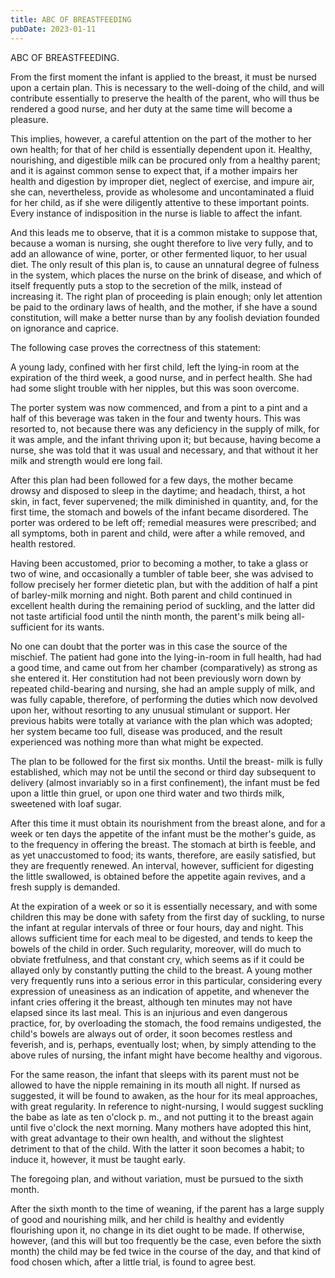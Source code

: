 ```yaml
---
title: ABC OF BREASTFEEDING
pubDate: 2023-01-11
---
```


ABC OF BREASTFEEDING. 

From the first moment the infant is applied to the breast, it must be nursed upon a certain plan. This is necessary to the well-doing of the child, and will contribute essentially to preserve the health of the parent, who will thus be rendered a good nurse, and her duty at the same time will become a pleasure. 

This implies, however, a careful attention on the part of the mother to her own health; for that of her child is essentially dependent upon it. Healthy, nourishing, and digestible milk can be procured only from a healthy parent; and it is against common sense to expect that, if a mother impairs her health and digestion by improper diet, neglect of exercise, and impure air, she can, nevertheless, provide as wholesome and uncontaminated a fluid for her child, as if she were diligently attentive to these important points. Every instance of indisposition in the nurse is liable to affect the infant. 

And this leads me to observe, that it is a common mistake to suppose that, because a woman is nursing, she ought therefore to live very fully, and to add an allowance of wine, porter, or other fermented liquor, to her usual diet. The only result of this plan is, to cause an unnatural degree of fulness in the system, which places the nurse on the brink of disease, and which of itself frequently puts a stop to the secretion of the milk, instead of increasing it. The right plan of proceeding is plain enough; only let attention be paid to the ordinary laws of health, and the mother, if she have a sound constitution, will make a better nurse than by any foolish deviation founded on ignorance and caprice. 

The following case proves the correctness of this statement:  

A young lady, confined with her first child, left the lying-in room at the expiration of the third week, a good nurse, and in perfect health. She had had some slight trouble with her nipples, but this was soon overcome. 

The porter system was now commenced, and from a pint to a pint and a half of this beverage was taken in the four and twenty hours. This was resorted to, not because there was any deficiency in the supply of milk, for it was ample, and the infant thriving upon it; but because, having become a nurse, she was told that it was usual and necessary, and that without it her milk and strength would ere long fail. 

After this plan had been followed for a few days, the mother became drowsy and disposed to sleep in the daytime; and headach, thirst, a hot skin, in fact, fever supervened; the milk diminished in quantity, and, for the first time, the stomach and bowels of the infant became disordered. The porter was ordered to be left off; remedial measures were prescribed; and all symptoms, both in parent and child, were after a while removed, and health restored. 

Having been accustomed, prior to becoming a mother, to take a glass or two of wine, and occasionally a tumbler of table beer, she was advised to follow precisely her former dietetic plan, but with the addition of half a pint of barley-milk morning and night. Both parent and child continued in excellent health during the remaining period of suckling, and the latter did not taste artificial food until the ninth month, the parent's milk being all-sufficient for its wants. 

No one can doubt that the porter was in this case the source of the mischief. The patient had gone into the lying-in-room in full health, had had a good time, and came out from her chamber (comparatively) as strong as she entered it. Her constitution had not been previously worn down by repeated child-bearing and nursing, she had an ample supply of milk, and was fully capable, therefore, of performing the duties which now devolved upon her, without resorting to any unusual stimulant or support. Her previous habits were totally at variance with the plan which was adopted; her system became too full, disease was produced, and the result experienced was nothing more than what might be expected. 

The plan to be followed for the first six months. Until the breast- milk is fully established, which may not be until the second or third day subsequent to delivery (almost invariably so in a first confinement), the infant must be fed upon a little thin gruel, or upon one third water and two thirds milk, sweetened with loaf sugar. 

After this time it must obtain its nourishment from the breast alone, and for a week or ten days the appetite of the infant must be the mother's guide, as to the frequency in offering the breast. The stomach at birth is feeble, and as yet unaccustomed to food; its wants, therefore, are easily satisfied, but they are frequently renewed. An interval, however, sufficient for digesting the little swallowed, is obtained before the appetite again revives, and a fresh supply is demanded. 

At the expiration of a week or so it is essentially necessary, and with some children this may be done with safety from the first day of suckling, to nurse the infant at regular intervals of three or four hours, day and night. This allows sufficient time for each meal to be digested, and tends to keep the bowels of the child in order. Such regularity, moreover, will do much to obviate fretfulness, and that constant cry, which seems as if it could be allayed only by constantly putting the child to the breast. A young mother very frequently runs into a serious error in this particular, considering every expression of uneasiness as an indication of appetite, and whenever the infant cries offering it the breast, although ten minutes may not have elapsed since its last meal. This is an injurious and even dangerous practice, for, by overloading the stomach, the food remains undigested, the child's bowels are always out of order, it soon becomes restless and feverish, and is, perhaps, eventually lost; when, by simply attending to the above rules of nursing, the infant might have become healthy and vigorous. 

For the same reason, the infant that sleeps with its parent must not be allowed to have the nipple remaining in its mouth all night. If nursed as suggested, it will be found to awaken, as the hour for its meal approaches, with great regularity. In reference to night-nursing, I would suggest suckling the babe as late as ten o'clock p. m., and not putting it to the breast again until five o'clock the next morning. Many mothers have adopted this hint, with great advantage to their own health, and without the slightest detriment to that of the child. With the latter it soon becomes a habit; to induce it, however, it must be taught early. 

The foregoing plan, and without variation, must be pursued to the sixth month. 

After the sixth month to the time of weaning, if the parent has a large supply of good and nourishing milk, and her child is healthy and evidently flourishing upon it, no change in its diet ought to be made. If otherwise, however, (and this will but too frequently be the case, even before the sixth month) the child may be fed twice in the course of the day, and that kind of food chosen which, after a little trial, is found to agree best.